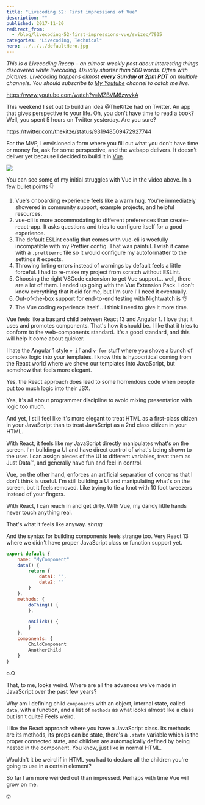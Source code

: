 ```yaml
---
title: "Livecoding 52: First impressions of Vue"
description: ""
published: 2017-11-20
redirect_from:
  - /blog/livecoding-52-first-impressions-vue/swizec/7935
categories: "Livecoding, Technical"
hero: ../../../defaultHero.jpg
---
```


_This is a Livecoding Recap – an almost-weekly post about interesting things discovered while livecoding. Usually shorter than 500 words. Often with pictures. Livecoding happens almost **every Sunday at 2pm PDT** on multiple channels. You should subscribe to [My Youtube](https://www.youtube.com/TheSwizec) channel to catch me live._

https://www.youtube.com/watch?v=MZBVM6zwvkA

This weekend I set out to build an idea @TheKitze had on Twitter. An app that gives perspective to your life. Oh, you don't have time to read a book? Well, you spent 5 hours on Twitter yesterday. Are you sure?

https://twitter.com/thekitze/status/931948509472927744

For the MVP, I envisioned a form where you fill out what you don't have time or money for, ask for some perspective, and the webapp delivers. It doesn't deliver yet because I decided to build it in [Vue](https://vuejs.org/).

![](https://swizec.com/wp-content/uploads/2017/11/Screen-Shot-2017-11-20-at-09.16.40.png)

You can see some of my initial struggles with Vue in the video above. In a few bullet points 👇

1.  Vue's onboarding experience feels like a warm hug. You're immediately showered in community support, example projects, and helpful resources.
2.  vue-cli is more accommodating to different preferences than create-react-app. It asks questions and tries to configure itself for a good experience.
3.  The default ESLint config that comes with vue-cli is woefully incompatible with my Prettier config. That was painful. I wish it came with a `.prettierrc` file so it would configure my autoformatter to the settings it expects.
4.  Throwing linting errors instead of warnings by default feels a little forceful. I had to re-make my project from scratch without ESLint.
5.  Choosing the right VSCode extension to get Vue support… well, there are a lot of them. I ended up going with the Vue Extension Pack. I don't know everything that it did for me, but I'm sure I'll need it eventually.
6.  Out-of-the-box support for end-to-end testing with Nightwatch is 👌
7.  The Vue coding experience itself… I think I need to give it more time.

Vue feels like a bastard child between React 13 and Angular 1. I love that it uses and promotes components. That's how it should be. I like that it tries to conform to the web-components standard. It's a good standard, and this will help it come about quicker.

I hate the Angular 1 style `v-if` and `v-for` stuff where you shove a bunch of complex logic into your templates. I know this is hypocritical coming from the React world where we shove our templates into JavaScript, but somehow that feels more elegant.

Yes, the React approach does lead to some horrendous code when people put too much logic into their JSX.

Yes, it's all about programmer discipline to avoid mixing presentation with logic too much.

And yet, I still feel like it's more elegant to treat HTML as a first-class citizen in your JavaScript than to treat JavaScript as a 2nd class citizen in your HTML.

With React, it feels like my JavaScript directly manipulates what's on the screen. I'm building a UI and have direct control of what's being shown to the user. I can assign pieces of the UI to different variables, treat them as Just Data™, and generally have fun and feel in control.

Vue, on the other hand, enforces an artificial separation of concerns that I don't think is useful. I'm still building a UI and manipulating what's on the screen, but it feels removed. Like trying to tie a knot with 10 foot tweezers instead of your fingers.

With React, I can reach in and get dirty. With Vue, my dandy little hands never touch anything real.

That's what it feels like anyway. _shrug_

And the syntax for building components feels strange too. Very React 13 where we didn't have proper JavaScript class or function support yet.

```javascript
export default {
    name: "MyComponent"
    data() {
        return {
            data1: "",
            data2: ""
        }
    },
    methods: {
        doThing() {
        },

        onClick() {
        }
    },
    components: {
        ChildComponent
        AnotherChild
    }
}
```

o.O

That, to me, looks weird. Where are all the advances we've made in JavaScript over the past few years?

Why am I defining child `components` with an object, internal state, called `data`, with a function, and a list of `methods` as what looks almost like a class but isn't quite? Feels weird.

I like the React approach where you have a JavaScript class. Its methods are its methods, its props can be state, there's a `.state` variable which is the proper connected state, and children are automagically defined by being nested in the component. You know, just like in normal HTML.

Wouldn't it be weird if in HTML you had to declare all the children you're going to use in a certain element?

So far I am more weirded out than impressed. Perhaps with time Vue will grow on me.

🤓
